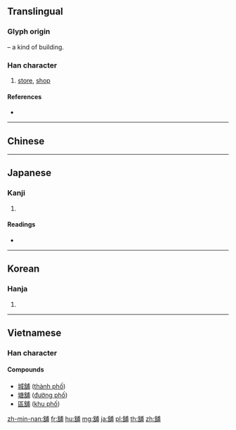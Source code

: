 {{character info/new}}
{{also|鋪|舗|铺}}
==Translingual==
{{Han simplified forms|舖|舗|铺}}

===Glyph origin===
{{Han etym}}
{{Han compound|舍|t1=house, dwelling|甫|ls=psc|c1=s|c2=p}} – a kind of building.

===Han character===
{{Han char|rn=135|rad=舌|as=09|sn=15|four=83627|canj=ORIJB|ids=⿰舍甫}}

# [[store]], [[shop]]

====References====
* {{Han ref|kx=1007.221|dkj=30323|dj=1464.270|hdz=52945.090|uh=8216}}

----

==Chinese==
{{zh-see|鋪|v|store}}

----

==Japanese==

===Kanji===
{{ja-kanji|grade=|rs=舌09}}

# {{defn|lang=ja|sort=舌09}}

====Readings====
* {{ja-readings|on=[[ほ]] (ho), [[ふ]] (fu)|kun=[[みせ]] (mise)|nanori=}}

----

==Korean==

===Hanja===
{{ko-hanja|hangeul=포|eumhun=|rv=po|mr=p'o|y=pho}}

# {{defn|lang=ko|sort=舌09}}

----

==Vietnamese==

===Han character===
{{vi-hantu|[[phô]], [[phố]], [[pho]]|rs=舌09}}

====Compounds====
* [[城舖]] ([[thành phố]])
* [[塘舖]] ([[đường phố]])
* [[區舖]] ([[khu phố]])

[[zh-min-nan:舖]]
[[fr:舖]]
[[hu:舖]]
[[mg:舖]]
[[ja:舖]]
[[pl:舖]]
[[th:舖]]
[[zh:舖]]